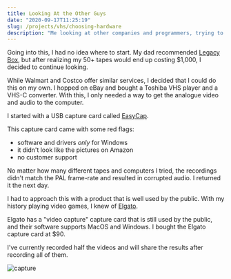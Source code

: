```yaml
---
title: Looking At the Other Guys
date: "2020-09-17T11:25:19"
slug: /projects/vhs/choosing-hardware
description: "Me looking at other companies and programmers, trying to figure out how to approach this."
---
```



Going into this, I had no idea where to start. My dad recommended 
[Legacy Box](https://legacybox.com), but after realizing my 50+ tapes would end 
up costing $1,000, I decided to continue looking.

While Walmart and Costco offer similar services, I decided that I could do this
on my own. I hopped on eBay and bought a Toshiba VHS player and a VHS-C
converter. With this, I only needed a way to get the analogue video and audio
to the computer.

I started with a USB capture card called [EasyCap](https://www.amazon.com/gp/product/B01H6OQI1W/ref=ppx_yo_dt_b_asin_title_o04_s00?ie=UTF8&psc=1).

This capture card came with some red flags:
- software and drivers *only* for Windows 
- it didn't look like the pictures on Amazon
- no customer support

No matter how many different tapes and computers I tried, the recordings didn't match the PAL frame-rate and resulted in corrupted audio. I returned it the next day.

I had to approach this with a product that is well used by the public. With my history playing video games, I knew of [Elgato](https://www.elgato.com/en).

Elgato has a "video capture" capture card that is still used by the public, and their software supports MacOS and Windows. I bought the Elgato capture card at $90.

I've currently recorded half the videos and will share the results after recording all of them.

![capture](./capture.png)